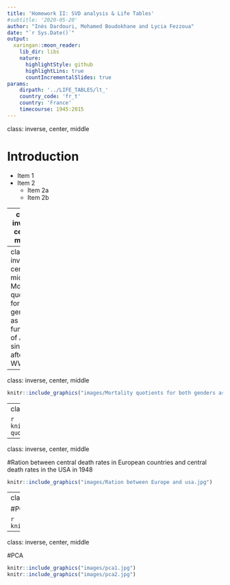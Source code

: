 ---
title: 'Homework II: SVD analysis & Life Tables'
#subtitle: '2020-05-20'
author: "Inès Dardouri, Mohamed Boudokhane and Lycia Fezzoua"
date: "`r Sys.Date()`"
output:
  xaringan::moon_reader:
    lib_dir: libs
    nature:
      highlightStyle: github
      highlightLins: true
      countIncrementalSlides: true
params:
    dirpath: '../LIFE_TABLES/lt_'
    country_code: 'fr_t'
    country: 'France'
    timecourse: 1945:2015
---

class: inverse, center, middle


# Introduction


* Item 1
* Item 2
    + Item 2a
    + Item 2b
  

---
class: inverse, center, middle
    
# Central death rates at all ages for year 1948


```{r echo=FALSE}
knitr::include_graphics("images/Central death rates at all ages for year 1948.jpg")
```


---
class: inverse, center, middle
# Mortality quotients for both genders as a function of Age since after WWII


---
class: inverse, center, middle

```{r echo=FALSE}
knitr::include_graphics("images/Mortality quotients for both genders as a function of Age since after WWII.jpg")
```

<!-- -- -->

<!-- <br> -->
<!-- <br> -->

<!-- This will appear on click but a bit farther away -->

---
class: inverse, center, middle


```{r echo=FALSE}
knitr::include_graphics("images/Mortality quotients for both genders facetted.jpg")
```
---

class: inverse, center, middle

#Ration between central death rates in European countries and central death rates in the USA in 1948

```{r echo=FALSE}
knitr::include_graphics("images/Ration between Europe and usa.jpg")
```

---
class: inverse, center, middle

#PCA 

```{r echo=FALSE}
knitr::include_graphics("images/pca3.jpg")
```

---
class: inverse, center, middle

#PCA 

```{r out.width="450px", fig.height=5,echo=FALSE}
knitr::include_graphics("images/pca1.jpg")
knitr::include_graphics("images/pca2.jpg")

```
